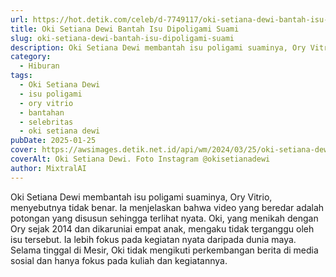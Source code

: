 ```yaml
---
url: https://hot.detik.com/celeb/d-7749117/oki-setiana-dewi-bantah-isu-dipoligami-suami
title: Oki Setiana Dewi Bantah Isu Dipoligami Suami
slug: oki-setiana-dewi-bantah-isu-dipoligami-suami
description: Oki Setiana Dewi membantah isu poligami suaminya, Ory Vitrio. Ia menegaskan berita tersebut tidak benar dan hasil potongan ceramah yang disalahartikan.
category:
  - Hiburan
tags:
  - Oki Setiana Dewi
  - isu poligami
  - ory vitrio
  - bantahan
  - selebritas
  - oki setiana dewi
pubDate: 2025-01-25
cover: https://awsimages.detik.net.id/api/wm/2024/03/25/oki-setiana-dewi-2_169.jpeg?wid=54&w=650&v=1&t=jpeg
coverAlt: Oki Setiana Dewi. Foto Instagram @okisetianadewi
author: MixtralAI
---
```

Oki Setiana Dewi membantah isu poligami suaminya, Ory Vitrio, menyebutnya tidak benar. Ia menjelaskan bahwa video yang beredar adalah potongan yang disusun sehingga terlihat nyata. Oki, yang menikah dengan Ory sejak 2014 dan dikaruniai empat anak, mengaku tidak terganggu oleh isu tersebut. Ia lebih fokus pada kegiatan nyata daripada dunia maya. Selama tinggal di Mesir, Oki tidak mengikuti perkembangan berita di media sosial dan hanya fokus pada kuliah dan kegiatannya.
